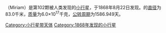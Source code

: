 {{Infobox Planet | discovery=yes | physical_characteristics = yes | bgcolour=#FFFFC0 |
 name=102 Miriam
 | discoverer=[[克里斯蒂安·亨利·弗里德里希·彼得斯|克里斯蒂安·亨利·弗里德里希·彼得斯]]
 | discovered=1868年8月22日
 | alt_names= 
 | mp_category=[[小行星带|小行星带]]
 | epoch=2006年12月31日 ([[儒略日|JD]] 2454100.5)
 | semimajor=398.323 [[Giga|G]][[metre|m]] (2.663 [[天文单位|AU]])
 | perihelion=298.171 Gm (1.993 AU)
 | aphelion=498.474 Gm (3.332 AU)
 | eccentricity=0.251
 | period=1586.949 [[day|d]] (4.34 [[儒略年|a]])
 | inclination=5.176[[角度|°]]
 | asc_node=210.932°
 | arg_peri=147.351°
 | mean_anomaly=309.370°
 | avg_speed=17.96 km/[[second|s]]
 | dimensions=83.0 km
 | mass=6.0{{e|17}} [[kilogram|kg]]
 | density=? g/cm³
 | surface_grav=0.0232 m/s²
 | escape_velocity=0.0439 km/s
 | rotation=? d
 | spectral_type=[[C-型小行星|C]]
 | abs_magnitude=9.26
 | albedo=0.0507
 | single_temperature=~171 [[kelvin|K]]}}
'''{{BASEPAGENAME}}'''（Miriam）是第102颗被人类发现的[[小行星|小行星]]，于1868年8月22日发现。{{BASEPAGENAME}}的[[直径|直径]]为83.0千米，[[质量|质量]]为6.0×10<sup>17</sup>千克，[[公转周期|公转周期]]为1586.949天。
{{beltasteroid-stub}}

[[Category:小行星带天体|Category:小行星带天体]]
[[Category:1868年发现的小行星|Category:1868年发现的小行星]]